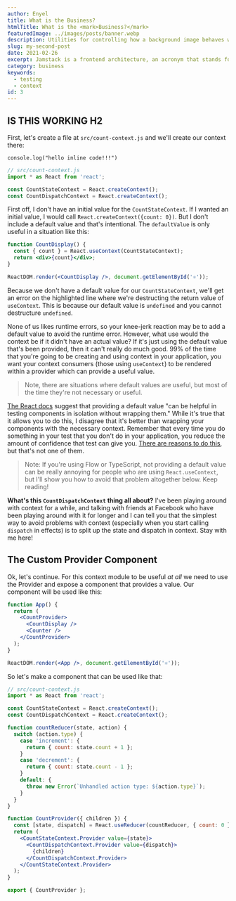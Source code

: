 ```yaml
---
author: Enyel
title: What is the Business?
htmlTitle: What is the <mark>Business?</mark>
featuredImage: ../images/posts/banner.webp
description: Utilities for controlling how a background image behaves when scrolling.
slug: my-second-post
date: 2021-02-26
excerpt: Jamstack is a frontend architecture, an acronym that stands for Javascript, APIs, and Markup stack. In this architecture, markup that incorporates Javascript, is pre-built into static assets, served to a client from a CDN, and relies on reusable APIs for its functionalities.
category: business
keywords:
  - testing
  - context
id: 3
---
```


## IS THIS WORKING H2

First, let's create a file at `src/count-context.js` and we'll create our
context there:

`console.log("hello inline code!!!") `

```jsx
// src/count-context.js
import * as React from 'react';

const CountStateContext = React.createContext();
const CountDispatchContext = React.createContext();
```

First off, I don't have an initial value for the `CountStateContext`. If I
wanted an initial value, I would call `React.createContext({count: 0})`. But I
don't include a default value and that's intentional. The `defaultValue` is only
useful in a situation like this:

```jsx
function CountDisplay() {
  const { count } = React.useContext(CountStateContext);
  return <div>{count}</div>;
}

ReactDOM.render(<CountDisplay />, document.getElementById('⚛️'));
```

Because we don't have a default value for our `CountStateContext`, we'll get an
error on the highlighted line where we're destructing the return value of
`useContext`. This is because our default value is `undefined` and you cannot
destructure `undefined`.

None of us likes runtime errors, so your knee-jerk reaction may be to add a
default value to avoid the runtime error. However, what use would the context be
if it didn't have an actual value? If it's just using the default value that's
been provided, then it can't really do much good. 99% of the time that you're
going to be creating and using context in your application, you want your
context consumers (those using `useContext`) to be rendered within a provider
which can provide a useful value.

> Note, there are situations where default values are useful, but most of the
> time they're not necessary or useful.

[The React docs](https://reactjs.org/docs/context.html#reactcreatecontext)
suggest that providing a default value "can be helpful in testing components in
isolation without wrapping them." While it's true that it allows you to do this,
I disagree that it's better than wrapping your components with the necessary
context. Remember that every time you do something in your test that you don't
do in your application, you reduce the amount of confidence that test can give
you. [There are reasons to do this](/blog/the-merits-of-mocking), but that's not
one of them.

> Note: If you're using Flow or TypeScript, not providing a default value can be
> really annoying for people who are using `React.useContext`, but I'll show you
> how to avoid that problem altogether below. Keep reading!

**What's this `CountDispatchContext` thing all about?** I've been playing around
with context for a while, and talking with friends at Facebook who have been
playing around with it for longer and I can tell you that the simplest way to
avoid problems with context (especially when you start calling `dispatch` in
effects) is to split up the state and dispatch in context. Stay with me here!

## The Custom Provider Component

Ok, let's continue. For this context module to be useful _at all_ we need to use
the Provider and expose a component that provides a value. Our component will be
used like this:

```jsx
function App() {
  return (
    <CountProvider>
      <CountDisplay />
      <Counter />
    </CountProvider>
  );
}

ReactDOM.render(<App />, document.getElementById('⚛️'));
```

So let's make a component that can be used like that:

```jsx
// src/count-context.js
import * as React from 'react';

const CountStateContext = React.createContext();
const CountDispatchContext = React.createContext();

function countReducer(state, action) {
  switch (action.type) {
    case 'increment': {
      return { count: state.count + 1 };
    }
    case 'decrement': {
      return { count: state.count - 1 };
    }
    default: {
      throw new Error(`Unhandled action type: ${action.type}`);
    }
  }
}

function CountProvider({ children }) {
  const [state, dispatch] = React.useReducer(countReducer, { count: 0 });
  return (
    <CountStateContext.Provider value={state}>
      <CountDispatchContext.Provider value={dispatch}>
        {children}
      </CountDispatchContext.Provider>
    </CountStateContext.Provider>
  );
}

export { CountProvider };
```
